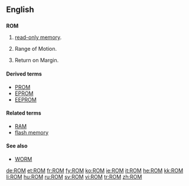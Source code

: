 {{also|rom|Rom|Rom.|rơm|Róm|room}}
==English==

==={{acronym}}===
'''ROM'''

# {{electronics|computing}} [[read-only memory]].
# {{medical}} Range of Motion.
# {{finance}} Return on Margin.

====Derived terms====
* [[PROM]]
* [[EPROM]]
* [[EEPROM]]

====Related terms====
* [[RAM]]
* [[flash memory]]

====See also====
* [[WORM]]

[[de:ROM]]
[[et:ROM]]
[[fr:ROM]]
[[fy:ROM]]
[[ko:ROM]]
[[ie:ROM]]
[[it:ROM]]
[[he:ROM]]
[[kk:ROM]]
[[li:ROM]]
[[hu:ROM]]
[[ru:ROM]]
[[sv:ROM]]
[[vi:ROM]]
[[tr:ROM]]
[[zh:ROM]]